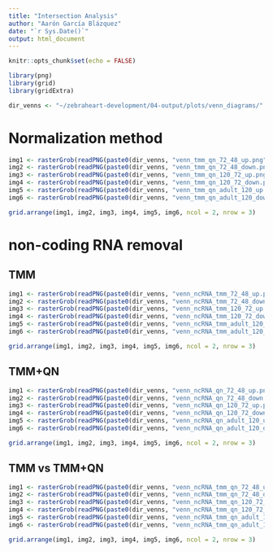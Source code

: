 ```yaml
---
title: "Intersection Analysis"
author: "Aarón García Blázquez"
date: "`r Sys.Date()`"
output: html_document
---
```


```r
knitr::opts_chunk$set(echo = FALSE)
```

```r
library(png)
library(grid)
library(gridExtra)
```

```r
dir_venns <- "~/zebraheart-development/04-output/plots/venn_diagrams/"
```

# Normalization method

```r
img1 <- rasterGrob(readPNG(paste0(dir_venns, "venn_tmm_qn_72_48_up.png")))
img2 <- rasterGrob(readPNG(paste0(dir_venns, "venn_tmm_qn_72_48_down.png")))
img3 <- rasterGrob(readPNG(paste0(dir_venns, "venn_tmm_qn_120_72_up.png")))
img4 <- rasterGrob(readPNG(paste0(dir_venns, "venn_tmm_qn_120_72_down.png")))
img5 <- rasterGrob(readPNG(paste0(dir_venns, "venn_tmm_qn_adult_120_up.png")))
img6 <- rasterGrob(readPNG(paste0(dir_venns, "venn_tmm_qn_adult_120_down.png")))
```

```r
grid.arrange(img1, img2, img3, img4, img5, img6, ncol = 2, nrow = 3)
```

# non-coding RNA removal {.tabset}

## TMM

```r
img1 <- rasterGrob(readPNG(paste0(dir_venns, "venn_ncRNA_tmm_72_48_up.png")))
img2 <- rasterGrob(readPNG(paste0(dir_venns, "venn_ncRNA_tmm_72_48_down.png")))
img3 <- rasterGrob(readPNG(paste0(dir_venns, "venn_ncRNA_tmm_120_72_up.png")))
img4 <- rasterGrob(readPNG(paste0(dir_venns, "venn_ncRNA_tmm_120_72_down.png")))
img5 <- rasterGrob(readPNG(paste0(dir_venns, "venn_ncRNA_tmm_adult_120_up.png")))
img6 <- rasterGrob(readPNG(paste0(dir_venns, "venn_ncRNA_tmm_adult_120_down.png")))
```

```r
grid.arrange(img1, img2, img3, img4, img5, img6, ncol = 2, nrow = 3)
```

## TMM+QN

```r
img1 <- rasterGrob(readPNG(paste0(dir_venns, "venn_ncRNA_qn_72_48_up.png")))
img2 <- rasterGrob(readPNG(paste0(dir_venns, "venn_ncRNA_qn_72_48_down.png")))
img3 <- rasterGrob(readPNG(paste0(dir_venns, "venn_ncRNA_qn_120_72_up.png")))
img4 <- rasterGrob(readPNG(paste0(dir_venns, "venn_ncRNA_qn_120_72_down.png")))
img5 <- rasterGrob(readPNG(paste0(dir_venns, "venn_ncRNA_qn_adult_120_up.png")))
img6 <- rasterGrob(readPNG(paste0(dir_venns, "venn_ncRNA_qn_adult_120_down.png")))
```

```r
grid.arrange(img1, img2, img3, img4, img5, img6, ncol = 2, nrow = 3)
```

## TMM vs TMM+QN

```r
img1 <- rasterGrob(readPNG(paste0(dir_venns, "venn_ncRNA_tmm_qn_72_48_up.png")))
img2 <- rasterGrob(readPNG(paste0(dir_venns, "venn_ncRNA_tmm_qn_72_48_down.png")))
img3 <- rasterGrob(readPNG(paste0(dir_venns, "venn_ncRNA_tmm_qn_120_72_up.png")))
img4 <- rasterGrob(readPNG(paste0(dir_venns, "venn_ncRNA_tmm_qn_120_72_down.png")))
img5 <- rasterGrob(readPNG(paste0(dir_venns, "venn_ncRNA_tmm_qn_adult_120_up.png")))
img6 <- rasterGrob(readPNG(paste0(dir_venns, "venn_ncRNA_tmm_qn_adult_120_down.png")))
```

```r
grid.arrange(img1, img2, img3, img4, img5, img6, ncol = 2, nrow = 3)
```